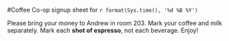 #Coffee Co-op signup sheet for `r format(Sys.time(), '%d %B %Y')`

Please bring your money to Andrew in room 203. Mark your coffee and milk separately.  Mark each **shot of espresso**, not each beverage.  Enjoy!

